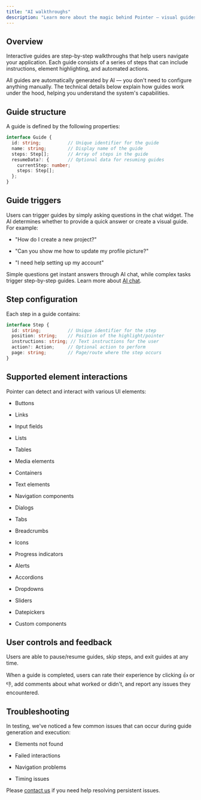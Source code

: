 ```yaml
---
title: "AI walkthroughs"
description: "Learn more about the magic behind Pointer — visual guides that make your users happy. "
---
```


## Overview

Interactive guides are step-by-step walkthroughs that help users navigate your application. Each guide consists of a series of steps that can include instructions, element highlighting, and automated actions.

<Info>
  All guides are automatically generated by AI — you don't need to configure anything manually. The technical details below explain how guides work under the hood, helping you understand the system's capabilities.
</Info>

## Guide structure

A guide is defined by the following properties:

```typescript
interface Guide {
  id: string;          // Unique identifier for the guide
  name: string;        // Display name of the guide
  steps: Step[];       // Array of steps in the guide
  resumeData?: {       // Optional data for resuming guides
    currentStep: number;
    steps: Step[];
  };
}
```

## Guide triggers

Users can trigger guides by simply asking questions in the chat widget. The AI determines whether to provide a quick answer or create a visual guide. For example:&#x20;

* "How do I create a new project?"

* "Can you show me how to update my profile picture?"

* "I need help setting up my account"

Simple questions get instant answers through AI chat, while complex tasks trigger step-by-step guides. Learn more about [AI chat](https://docs.pointer.so/widget/chat).

## Step configuration

Each step in a guide contains:

```typescript
interface Step {
  id: string;          // Unique identifier for the step
  position: string;    // Position of the highlight/pointer
  instructions: string; // Text instructions for the user
  action?: Action;     // Optional action to perform
  page: string;        // Page/route where the step occurs
}
```

## Supported element interactions

Pointer can detect and interact with various UI elements:

* Buttons

* Links

* Input fields

* Lists

* Tables

* Media elements

* Containers

* Text elements

* Navigation components

* Dialogs

* Tabs

* Breadcrumbs

* Icons

* Progress indicators

* Alerts

* Accordions

* Dropdowns

* Sliders

* Datepickers

* Custom components

## User controls and feedback

Users are able to pause/resume guides, skip steps, and exit guides at any time.

When a guide is completed, users can rate their experience by clicking 👍 or 👎, add comments about what worked or didn't, and report any issues they encountered.

## Troubleshooting

In testing, we've noticed a few common issues that can occur during guide generation and execution:

* Elements not found

* Failed interactions

* Navigation problems

* Timing issues

Please [contact us](mailto:team@pointer.so) if you need help resolving persistent issues.
